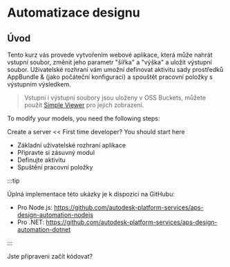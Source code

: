 
# Automatizace designu

## Úvod

Tento kurz vás provede vytvořením webové aplikace, která může nahrát vstupní soubor, změnit jeho parametr "šířka" a "výška" a uložit výstupní soubor. Uživatelské rozhraní vám umožní definovat aktivitu sady prostředků AppBundle & (jako počáteční konfiguraci) a spouštět pracovní položky s výstupním výsledkem.

> Vstupní i výstupní soubory jsou uloženy v OSS Buckets, můžete použít [Simple Viewer](../simple-viewer/) pro jejich zobrazení.

<ResponsiveVideo src={PreviewUrl} />
To modify your models, you need the following steps:

Create a server << First time developer? You should start here

- Základní uživatelské rozhraní aplikace
- Připravte si zásuvný modul
- Definujte aktivitu
- Spuštění pracovní položky



:::tip

Úplná implementace této ukázky je k dispozici na GitHubu:

- Pro Node.js: https://github.com/autodesk-platform-services/aps-design-automation-nodejs
- Pro .NET: https://github.com/autodesk-platform-services/aps-design-automation-dotnet



:::

Jste připraveni začít kódovat?